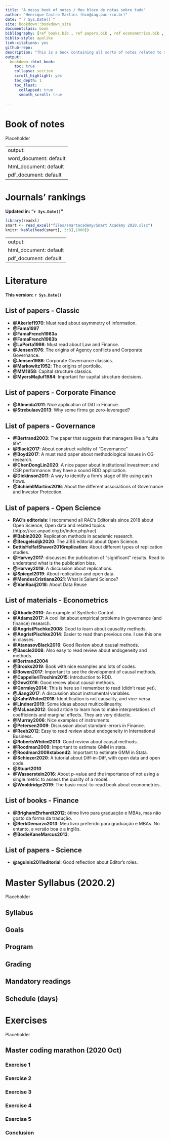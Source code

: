 ```yaml
--- 
title: "A messy book of notes / Meu bloco de notas sobre tudo"
author: "Henrique Castro Martins (hcm@iag.puc-rio.br)"
date: "`r Sys.Date()`"
site: bookdown::bookdown_site
documentclass: book
bibliography: [ref books.bib , ref papers.bib , ref econometrics.bib , ref open science.bib]
biblio-style: apalike
link-citations: yes
github-repo:
description: "This is a book containing all sorts of notes related to my classes, my articles or projects."
output:
  bookdown::html_book:
    toc: true
    collapse: section
    scroll_highlight: yes
    toc_depth: 1
    toc_float:
      collapsed: true
      smooth_scroll: true
      
---
```


# Book of notes

Placeholder



<!--chapter:end:index.Rmd-->

---
output:
  word_document: default
  html_document: default
  pdf_document: default
---

# Journals' rankings

**Updated in: "`r Sys.Date()`"**



```r
library(readxl)
smart <- read_excel("files/smartacademy/Smart Academy 2020.xlsx")
knitr::kable(head(smart[, 3:8],1000))
```



<!--chapter:end:01-smartacademy.Rmd-->

---
output:
  html_document: default
  pdf_document: default
---
# Literature

**This version: `r Sys.Date()`**

## List of papers - Classic

- **@Akerlof1970**: Must read about asymmetry of information.
- **@Fama1997**
- **@FamaFrench1983a**
- **@FamaFrench1983b**
- **@LaPorta1998**: Must read about Law and Finance.
- **@Jensen1976**: The origins of Agency conflicts and Corporate Governance.
- **@Jensen1986**: Corporate Governance classics.
- **@Markowitz1952**: The origins of portfolio.
- **@MM1958**: Capital structure classics.
- **@MyersMajluf1984**: Important for capital structure decisions.


## List of papers - Corporate Finance
- **@Almeida2011**: Nice application of DiD in Finance.
- **@Strebulaev2013**: Why some firms go zero-leveraged?

## List of papers - Governance
- **@Bertrand2003**: The paper that suggests that managers like a "quite life".
- **@Black2017**: About construct validity of "Governance"
- **@Boyd2017**: A must read paper about methodological issues in CG research.
- **@ChenDongLin2020**: A nice paper about institutional investment and CSR performance: they have a sound RDD application.
- **@Dickinson2011**: A way to identify a firm's stage of life using cash flows.
- **@SchiehllMartins2016**: About the different associations of Governance and Investor Protection.



## List of papers - Open Science
- **RAC's editorials**: I recommend all RAC's Editorials since 2018 about Open Science, Open data and related topics (https://rac.anpad.org.br/index.php/rac)
- **@Babin2020**: Replication methods in academic research.
- **@Beugelsdijk2020**: The JIBS editorial about Open Science.
- **BettisHelfatShaver2016replication**: About different types of replication studies.
- **@Harvey2017**: discusses the publication of "significant" results. Read to understand what is the publication bias.
- **@Harvey2019**: A discussion about replications.
- **@Spiegel2019**: About replication and open data.
- **@MendesCristiana2021**: What is Salami Science?
- **@VanRaaij2018**: About Data Reuse


## List of materials - Econometrics
- **@Abadie2010**: An example of Synthetic Control.
- **@Adams2017**: A cool list about empirical problems in governance (and finance) research.
- **@AngristPischke2008**: Good to learn about causality methods.
- **@AngristPischke2014**: Easier to read than previous one. I use this one in classes.
-	**@AtanasovBlack2016**: Good Review about causal methods. 
- **@Bascle2008**: Also easy to read review about endogeneity and methods.
- **@Bertrand2004**
- **@Brooks2019**: Book with nice examples and lots of codes.
- **@Bowen2017**: Important to see the development of causal methods.
- **@CappelleriTrochim2015**: Introduction to RDD.
- **@Gow2016**: Good review about causal methods.
- **@Gormley2014**: This is here so I remember to read (didn't read yet).
- **@Jiang2017**: A discussion about instrumental variables.
- **@KahnWhited2018**: Identification is not causality, and vice-versa.
- **@Lindner2019**: Some ideas aboout multicollinearity.
- **@McLean2012**: Good article to learn how to make interpretations of coefficients and marginal effects. They are very didactic.
- **@Murray2006**: Nice examples of instruments
- **@Petersen2009**: Discussion about standard-errors in Finance.
- **@Reeb2012**: Easy to reed review about endogeneity in International Business.
-	**@RobertsWhited2013**: Good review about causal methods.
- **@Roodman2009**: Important to estimate GMM in stata.
- **@Roodman2009xtabond2**: Important to estimate GMM in Stata.
- **@Schiozer2020**: A tutorial about Diff-in-Diff, with open data and open code.
- **@Stuart2010**    
- **@Wasserstein2016**: About p-value and the importance of not using a single metric to assess the quality of a model.
- **@Wooldridge2019**: The basic must-to-read book about econometrics.





## List of books - Finance
- **@BrighamEhrhardt2012**: ótimo livro para graduação e MBAs, mas não gosto da forma da tradução.
- **@BerkDemarzo2013**: Meu livro preferido para graduação e MBAs. No entanto, a versão boa é a inglês.
- **@BodieKaneMarcus2013**: 


## List of papers - Science
- **@aguinis2011editorial**: Good reflection about Editor's roles.


<!--chapter:end:02-literature.Rmd-->


# Master Syllabus (2020.2) 

Placeholder


## Syllabus 
## Goals
## Program
## Grading
## Mandatory readings 
## Schedule (days) 

<!--chapter:end:03-master-syllabus-2020-2.Rmd-->


# Exercises 

Placeholder


## Master coding marathon (2020 Oct)
### Exercise 1
### Exercise 2
### Exercise 3
### Exercise 4 
### Exercise 5
### Conclusion

<!--chapter:end:04-exercises.Rmd-->

